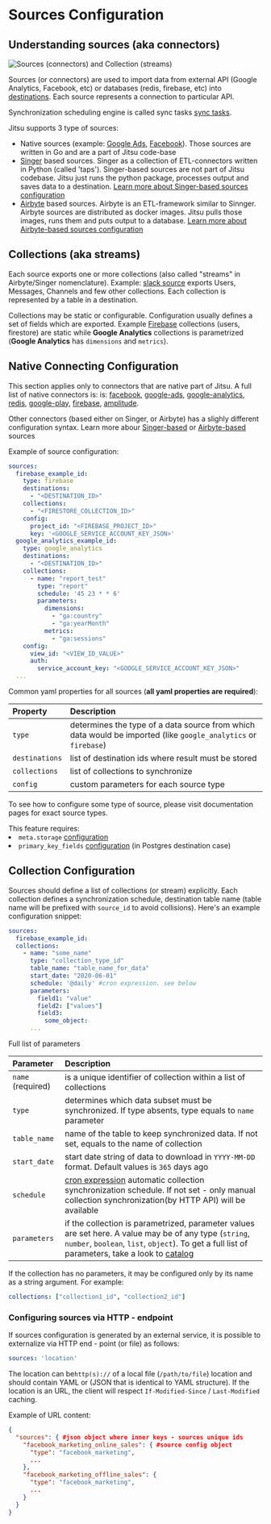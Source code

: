 # Sources Configuration

## Understanding sources (aka connectors)

![Sources (connectors) and Collection (streams)](/img/docs/sources-streams.png)

Sources (or connectors) are used to import data from external API (Google Analytics, Facebook, etc) or databases (redis, firebase, etc)
into [destinations](/docs/destinations-configuration). Each source represents a connection to particular API.

Synchronization scheduling engine is called sync tasks [sync tasks](/docs/sources-configuration/sync-tasks).

Jitsu supports 3 type of sources:

 * Native sources (example: [Google Ads](/docs/sources/google-ads), [Facebook](/docs/sources/facebook-marketing)). Those sources are written in Go and are a part of Jitsu code-base
 * [Singer](https://singer.io) based sources. Singer as a collection of ETL-connectors written in Python (called 'taps'). Singer-based sources are not part of Jitsu codebase. Jitsu just runs the python package, processes output and
saves data to a destination. [Learn more about Singer-based sources configuration](/docs/sources-configuration/singer-taps)
 * [Airbyte](https://airbyte.io) based sources. Airbyte is an ETL-framework similar to Sinnger. Airbyte sources are distributed as docker images. Jitsu pulls those images,
runs them and puts output to a database. [Learn more about Airbyte-based sources configuration](/docs/sources-configuration/airbyte)

## Collections (aka streams)

Each source exports one or more collections (also called "streams" in Airbyte/Singer nomenclature). Example: [slack source](/docs/sources/slack) exports Users, Messages,
Channels and few other collections. Each collection is represented by a table in a destination.

Collections may be static or configurable. Configuration usually defines a set of fields which are exported. Example [Firebase](/docs/sources/firebase)
collections (users, firestore) are static while **Google Analytics** collections is parametrized (**Google Analytics** has `dimensions` and `metrics`).


## Native Connecting Configuration

This section applies only to connectors that are native part of Jitsu. A full list of native connectors is:
is: [facebook](/docs/sources/facebook), [google-ads](/docs/sources/google-ads), [google-analytics](/docs/sources/google-analytics),
[redis](/docs/sources/redis), [google-play](/docs/sources/google-play), [firebase](/docs/sources/firebase), [amplitude](/sources/amplitude).

Other connectors  (based either on Singer, or Airbyte) has a slighly different configuration syntax. Learn more abour [Singer-based](/docs/sources-configuration/singer-taps)
or [Airbyte-based](/docs/sources-configuration/airbyte) sources

Example of source configuration:

```yaml
sources:
  firebase_example_id:
    type: firebase
    destinations:
      - "<DESTINATION_ID>"
    collections:
      - "<FIRESTORE_COLLECTION_ID>"
    config:
      project_id: "<FIREBASE_PROJECT_ID>"
      key: '<GOOGLE_SERVICE_ACCOUNT_KEY_JSON>'
  google_analytics_example_id:
    type: google_analytics
    destinations:
      - "<DESTINATION_ID>"
    collections:
      - name: "report_test"
        type: "report"
        schedule: '45 23 * * 6'
        parameters:
          dimensions:
            - "ga:country"
            - "ga:yearMonth"
          metrics:
            - "ga:sessions"
    config:
      view_id: "<VIEW_ID_VALUE>"
      auth:
        service_account_key: "<GOOGLE_SERVICE_ACCOUNT_KEY_JSON>"
  ...

```

Common yaml properties for all sources (**all yaml properties are required**):

| Property | Description |
| :--- | :--- |
| `type`  | determines the type of a data source from which data would be imported (like `google_analytics` or `firebase`) |
| `destinations`  | list of destination ids where result must be stored |
| `collections`  | list of collections to synchronize |
| `config` | custom parameters for each source type |

To see how to configure some type of source, please visit documentation pages for exact source types.

<Hint>
    This feature requires:
    <li><code inline="true">meta.storage</code> <a href="/docs/configuration">configuration</a></li>
    <li><code inline="true">primary_key_fields</code> <a href="/docs/configuration/primary-keys-configuration">configuration</a> (in Postgres destination case)</li>
</Hint>


## Collection Configuration

Sources should define a list of collections (or stream) explicitly. Each collection defines a synchronization schedule, destination table name (table name will be prefixed
with `source_id` to avoid collisions). Here's an example configuration snippet:

```yaml
sources:
  firebase_example_id:
  collections:
    - name: "some_name"
      type: "collection_type_id"
      table_name: "table_name_for_data"
      start_date: "2020-06-01"
      schedule: '@daily' #cron expression. see below
      parameters:
        field1: "value"
        field2: ["values"]
        field3:
          some_object:
      ...
```

Full list of parameters

| Parameter | Description |
| :--- | :--- |
| `name` (required)  | is a unique identifier of collection within a list of collections |
| `type`  | determines which data subset must be synchronized. If type absents, type equals to `name` parameter |
| `table_name` | name of the table to keep synchronized data. If not set, equals to the name of collection |
| `start_date` | start date string of data to download in `YYYY-MM-DD` format. Default values is `365` days ago |
| `schedule`   | [cron expression](https://en.wikipedia.org/wiki/Cron) automatic collection synchronization schedule. If not set - only manual collection synchronization(by HTTP API) will be available |
| `parameters` | if the collection is parametrized, parameter values are set here. A value may be of any type (`string`, `number`, `boolean`, `list`, `object`). To get a full list of parameters, take a look to [catalog](/sources/)  |

If the collection has no parameters, it may be configured only by its name as a string argument. For example:

```yaml
collections: ["collection1_id", "collection2_id"]
```


### Configuring sources via HTTP - endpoint

If sources configuration is generated by an external service, it is possible to externalize via HTTP end - point \(or file\) as follows:

```yaml
sources: 'location'
```

The location can be`http(s)://` of a local file \(`/path/to/file`\) location and should contain YAML or \(JSON that is identical to YAML structure\). If the location is an URL, the client will respect `If-Modified-Since` / `Last-Modified` caching.

Example of URL content:

```json
{
  "sources": { #json object where inner keys - sources unique ids
    "facebook_marketing_online_sales": { #source config object
      "type": "facebook_marketing",
      ...
    },
    "facebook_marketing_offline_sales": {
      "type": "facebook_marketing",
      ...
    }
  }
}
```
